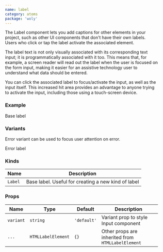 ```yaml
---
name: label
category: atoms
package: 'woly'
---
```



The Label component lets you add captions for other elements in your project, such as other UI components that don't have their own labels.
Users who click or tap the label activate the associated element. 

The label text is not only visually associated with its corresponding text input; 
it is programmatically associated with it too. 
This means that, for example, a screen reader will read out the label when the user is focused on the form input, 
making it easier for an assistive technology user to understand what data should be entered.

You can click the associated label to focus/activate the input, as well as the input itself. 
This increased hit area provides an advantage to anyone trying to activate the input, including those using a touch-screen device.


### Example

<Playground>
  <Label variant="base">Base label</Label>
</Playground>

### Variants

Error variant can be used to focus user attention on error.

<Playground>
  <Label variant="error">Error label</Label>
</Playground>

### Kinds

| Name    | Description                                         |
| ------- | --------------------------------------------------- |
| `Label` | Base label. Useful for creating a new kind of label |

### Props

| Name          | Type               | Default     | Description                                                                   |
| ------------- | ------------------ | ----------- | ----------------------------------------------------------------------------- |
|`variant`     | `string`           | `'default'` | Variant prop to style Input component                                          |
| `...`         | `HTMLLabelElement` | `{}`        | Other props are inherited from `HTMLLabelElement`                             |
